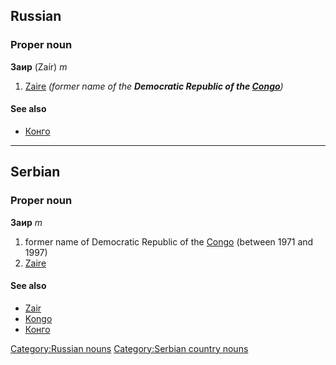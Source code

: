 ==Russian==
[[Category:Russian nouns]]
===Proper noun===
'''Заир''' (Zaír) ''m''
#[[Zaire]] ''(former name of the '''Democratic Republic of the [[Congo]]''')''
====See also====
*[[Конго]]


----

==Serbian==
===Proper noun===
'''Заир''' ''m''
#former name of Democratic Republic of the [[Congo]] (between 1971 and 1997)
#[[Zaire]]
====See also====
*[[Zair]]
*[[Kongo]]
*[[Конго]]
[[Category:Serbian country nouns]]